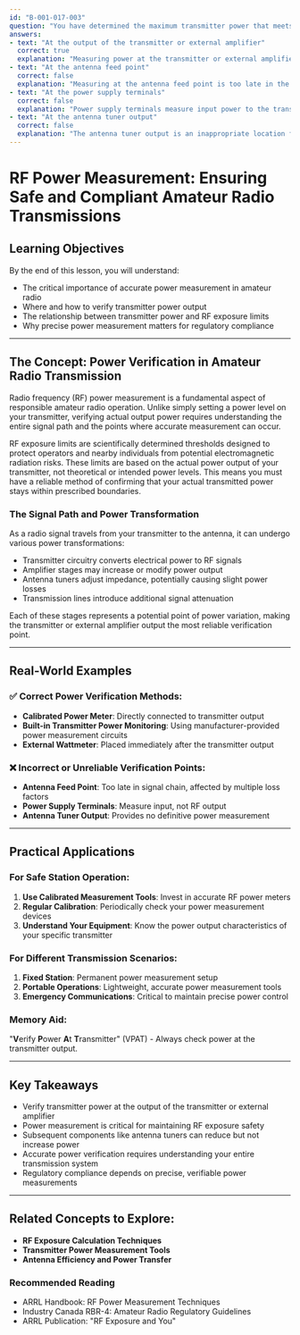 ```yaml
---
id: "B-001-017-003"
question: "You have determined the maximum transmitter power that meets RF exposure and radiated power limits. Where do you verify this power is NOT exceeded?"
answers:
- text: "At the output of the transmitter or external amplifier"
  correct: true
  explanation: "Measuring power at the transmitter or external amplifier output allows you to directly verify the output power before any signal modifications occur. This point provides the most accurate measurement of actual transmitter power, ensuring you remain within RF exposure and radiated power limits. Subsequent components like antenna tuners or transmission lines can reduce power but cannot increase it, making the transmitter output the definitive point for power verification."
- text: "At the antenna feed point"
  correct: false
  explanation: "Measuring at the antenna feed point is too late in the signal chain to verify maximum power. Transmission line losses, antenna tuner inefficiencies, and other factors may have already reduced the power from its original output level. Additionally, measuring here doesn't confirm the original transmitter power output that determines RF exposure limits."
- text: "At the power supply terminals"
  correct: false
  explanation: "Power supply terminals measure input power to the transmitter, not the actual RF output power. Input power can differ significantly from RF output due to transmitter efficiency, modulation techniques, and other factors. This measurement provides no reliable indication of the actual transmitted RF power that determines exposure limits."
- text: "At the antenna tuner output"
  correct: false
  explanation: "The antenna tuner output is an inappropriate location for power verification. Antenna tuners match impedance but do not necessarily indicate the original transmitter power. Power can be reduced by tuner losses, and this point does not provide a definitive measurement of the transmitter's actual output power that determines RF exposure compliance."
---
```


# RF Power Measurement: Ensuring Safe and Compliant Amateur Radio Transmissions

## Learning Objectives
By the end of this lesson, you will understand:
- The critical importance of accurate power measurement in amateur radio
- Where and how to verify transmitter power output
- The relationship between transmitter power and RF exposure limits
- Why precise power measurement matters for regulatory compliance

---

## The Concept: Power Verification in Amateur Radio Transmission

Radio frequency (RF) power measurement is a fundamental aspect of responsible amateur radio operation. Unlike simply setting a power level on your transmitter, verifying actual output power requires understanding the entire signal path and the points where accurate measurement can occur.

RF exposure limits are scientifically determined thresholds designed to protect operators and nearby individuals from potential electromagnetic radiation risks. These limits are based on the actual power output of your transmitter, not theoretical or intended power levels. This means you must have a reliable method of confirming that your actual transmitted power stays within prescribed boundaries.

### The Signal Path and Power Transformation

As a radio signal travels from your transmitter to the antenna, it can undergo various power transformations:
- Transmitter circuitry converts electrical power to RF signals
- Amplifier stages may increase or modify power output
- Antenna tuners adjust impedance, potentially causing slight power losses
- Transmission lines introduce additional signal attenuation

Each of these stages represents a potential point of power variation, making the transmitter or external amplifier output the most reliable verification point.

---

## Real-World Examples

### ✅ Correct Power Verification Methods:
- **Calibrated Power Meter**: Directly connected to transmitter output
- **Built-in Transmitter Power Monitoring**: Using manufacturer-provided power measurement circuits
- **External Wattmeter**: Placed immediately after the transmitter output

### ❌ Incorrect or Unreliable Verification Points:
- **Antenna Feed Point**: Too late in signal chain, affected by multiple loss factors
- **Power Supply Terminals**: Measure input, not RF output
- **Antenna Tuner Output**: Provides no definitive power measurement

---

## Practical Applications

### For Safe Station Operation:
1. **Use Calibrated Measurement Tools**: Invest in accurate RF power meters
2. **Regular Calibration**: Periodically check your power measurement devices
3. **Understand Your Equipment**: Know the power output characteristics of your specific transmitter

### For Different Transmission Scenarios:
1. **Fixed Station**: Permanent power measurement setup
2. **Portable Operations**: Lightweight, accurate power measurement tools
3. **Emergency Communications**: Critical to maintain precise power control

### Memory Aid:
"**V**erify **P**ower **A**t **T**ransmitter" (VPAT) - Always check power at the transmitter output.

---

## Key Takeaways

- Verify transmitter power at the output of the transmitter or external amplifier
- Power measurement is critical for maintaining RF exposure safety
- Subsequent components like antenna tuners can reduce but not increase power
- Accurate power verification requires understanding your entire transmission system
- Regulatory compliance depends on precise, verifiable power measurements

---

## Related Concepts to Explore:
- **RF Exposure Calculation Techniques**
- **Transmitter Power Measurement Tools**
- **Antenna Efficiency and Power Transfer**

### Recommended Reading
- ARRL Handbook: RF Power Measurement Techniques
- Industry Canada RBR-4: Amateur Radio Regulatory Guidelines
- ARRL Publication: "RF Exposure and You"